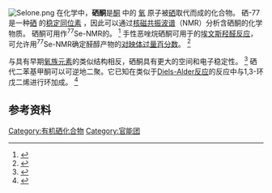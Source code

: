 [[File:Selone.png|thumb]]
在化学中，'''硒酮'''是[[酮|酮]] 中的 [[氧|氧]] 原子被[[硒|硒]]取代而成的化合物。  硒-77 是一种[[硒的同位素|硒]] 的[[稳定同位素|稳定同位素]] ，因此可以通过[[核磁共振波谱|核磁共振波谱]]（NMR）分析含硒酮的化学物质。 硒酮可用作<sup>77</sup>Se-NMR的{{le|手性衍生剂|Chiral derivatizing agent}}。 <ref>{{cite journal |author1=J. Peng |author2=J. D. Odom |author3=R. B. Dunlap |author4=L. A. Silks III  |name-list-style=amp | title = Use of a selone chiral derivatizing agent for the absolute configurational assignment of stereogenic center | journal = Tetrahedron: Asymmetry | year=1994 | volume=5 | issue=9 | pages = 1627–1630 | doi = 10.1016/0957-4166(94)80066-9 |url=https://zenodo.org/record/1258653 }}</ref> 手性恶唑烷硒酮可用于{{le|恶唑烷酮 |Oxazolidinone}}的[[羟醛反应#埃文斯𫫇唑烷酮化学|埃文斯羟醛反应]]，可允许用<sup>77</sup>Se-NMR确定醛醇产物的[[对映体过量百分数|对映体过量百分数]]。 <ref>{{cite journal |author1=L. Silks |author2=D. Kimball |author3=D. Hatch | title = Chiral ''N''-Acetyl Selone-Promoted Aldol Reactions | journal = Synthetic Communications | year = 2009 | volume = 39 | issue = 4 | pages = 641–653 | doi = 10.1080/00397910802419706|s2cid=96583069 |display-authors=etal| url = https://zenodo.org/record/1234399 }}</ref>

与具有早期[[氧族元素|氧族元素]]的类似结构相反，硒酮具有更大的空间和电子稳定性。 <ref name=Oka>{{Cite journal| pages = 625–630| issue = 9| year = 2000| pmid = 10995200 | doi = 10.1021/ar980073b| volume = 33| journal = Accounts of Chemical Research| last1 = Okazaki | first1 = R.| last2 = Tokitoh | first2 = N.| title = Heavy ketones, the heavier element congeners of a ketone}}</ref> 硒代二苯基甲酮可以可逆地二聚。它已知在类似于[[Diels-Alder反应|Diels-Alder反应]]的反应中与1,3-环戊二烯进行环加成。 <ref>{{Cite journal| last1 = Erker | first1 = G.| last2 = Hock| last3 = Krüger| last4 = Werner| last5 = Klärner| last6 = Artschwager-Perl| title = Synthesis and Cycloadditions of Monomeric Selenobenzophenone| journal = Angewandte Chemie International Edition in English| volume = 29| issue = 9| pages = 1067| year = 1990 | doi = 10.1002/anie.199010671 | first2 = R. | first3 = C. | first4 = S. | first5 = F. G. | first6 = U.}}</ref>

==参考资料==
{{reflist}}

{{官能团}}

[[Category:有机硒化合物|Category:有机硒化合物]]
[[Category:官能团|Category:官能团]]


{{organic-chemistry-stub}}